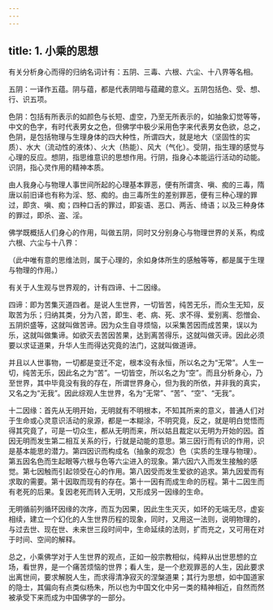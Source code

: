 ```yaml
---
---
---
```

title: 1. 小乘的思想
---




有关分析身心而得的归纳名词计有：五阴、三毒、六根、六尘、十八界等名相。

五阴：一译作五蕴。阴与蕴，都是代表阴暗与蕴藏的意义。五阴包括色、受、想、行、识五项。

色阴：包括有所表示的如颜色与长短、虚空，乃至无所表示的，如抽象幻觉等等，中文的色字，有时代表男女之色，但佛学中极少采用色字来代表男女色欲，总之，色阴，是包括物理与生理身体的四大种性，所谓四大，就是地大（坚固性的实质）、水大（流动性的液体）、火大（热能）、风大（气化）。受阴，指生理的感觉与心理的反应。想阴，指思维意识的思想作用。行阴，指身心本能运行活动的动能。识阴，指心灵作用的精神本质。

由人我身心与物理人事世间所起的心理基本罪恶，便有所谓贪、嗔、痴的三毒，隋唐以前旧译也有称为淫、怒、痴的。由三毒所生的差别罪恶，便有三种心理的罪过，即贪、嗔、痴；四种口舌的罪过，即妄语、恶口、两舌、绮语；以及三种身体的罪过，即杀、盗、淫。

佛学既概括人们身心的作用，叫做五阴，同时又分别身心与物理世界的关系，构成六根、六尘与十八界：



（此中唯有意的思维法则，属于心理的，余如身体所生的感触等等，都是属于生理与物理的作用。）

有关于人生观与世界观的，计有四谛、十二因缘。

四谛：即为苦集灭道四者。是说人生世界，一切皆苦，纯苦无乐，而众生无知，反取苦为乐；归纳其类，分为八苦，即生、老、病、死、求不得、爱别离、怨憎会、五阴炽盛等，这就叫做苦谛。因为众生自寻烦恼，以采集苦因而成苦果，误以为乐，这就叫做集谛。如欲灭去苦因苦果，达到离苦得乐，这就叫做灭谛。因此必须要以求证道果，升华人生而得达究竟的法门，这就叫做道谛。

并且以人世事物，一切都是变迁不定，根本没有永恒，所以名之为“无常”。人生一切，纯苦无乐，因此名之为“苦”。一切皆空，所以名之为“空”。而且分析身心，乃至世界，其中毕竟没有我的存在，所谓世界身心，但为我的所依，并非我的真实，又名之为“无我”。因此综观人生世界，名为“无常”、“苦”、“空”、“无我”。

十二因缘：首先从无明开始，无明就有不明根本，不知其所来的意义，普通人们对于生命或心灵意识活动的泉源，都是一本糊涂，不明究竟，反之，就是明白觉悟而得其究竟了，可是一切众生，都从无明而来，所以姑且裁定以无明为开始的因。首因无明而发生第二相互关系的行，行就是动能的意思。第三因行而有识的作用，识是基本能思的潜力。第四因识而构成名（抽象的观念）色（实质的生理与物理）。第五因名色而生起眼等六根与色等六尘进入的现象。第六因六入而发生接触的感觉。第七因触而引起领受在心的作用。第八因受而发生爱欲的追求。第九因爱而有求取的需要。第十因取而现有的存在。第十一因有而成生命的历程。第十二因生而有老死的后果。复因老死而转入无明，又形成另一因缘的生命。

无明循前列循环因缘的次序，而互为因果，因此生生灭灭，如环的无端无尽，虚妄相续，建立一个幻化的人生世界历程的现象，同时，又用这一法则，说明物理的，与过去世、现在世、未来世三段时间中，生命延续的法则，扩而充之，又可用在对于时间、空间的解释。

总之，小乘佛学对于人生世界的观点，正如一般宗教相似，纯粹从出世思想的立场，看世界，是一个痛苦烦恼的世界；看人生，是一个悲观罪恶的人生，因此要求出离世间，要求解脱人生，而求得清净寂灭的涅槃道果；其行为思想，如中国道家的隐士，其偏向有点类似杨朱，所以也为中国文化中另一类的精神相近，自然而然被承受下来而成为中国佛学的一部分。